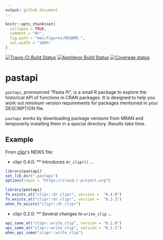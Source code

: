 ```yaml
---
output: github_document
---
```


<!-- README.md is generated from README.Rmd. Please edit that file -->

```r
knitr::opts_chunk$set(
  collapse = TRUE,
  comment = "#>",
  fig.path = "man/figures/README-",
  out.width = "100%"
)
```


[![Travis-CI Build Status](https://travis-ci.org/hughjonesd/pastapi.svg?branch=master)](https://travis-ci.org/hughjonesd/pastapi)
[![AppVeyor Build Status](https://ci.appveyor.com/api/projects/status/github/hughjonesd/pastapi?branch=master&svg=true)](https://ci.appveyor.com/project/hughjonesd/pastapi)
[![Coverage status](https://codecov.io/gh/hughjonesd/pastapi/branch/master/graph/badge.svg)](https://codecov.io/github/hughjonesd/pastapi?branch=master)

# pastapi

`pastapi`, pronounced "Pasta Pi", is a small R package to explore the historical API of functions in CRAN packages.
It is designed to help you work out minimum version requirements for packages mentioned in your DESCRIPTION file.

`pastapi` works by downloading package versions from MRAN and temporarily installing them in a special directory. Results take time.

## Example

From [clipr](https://github.com/mdlincoln/clipr/)'s NEWS file:

* clipr 0.4.0:
** Introduces `dr_clipr()` ...

```r
library(pastapi)
set_lib_dir(".pastapi")
options(repos = "https://cloud.r-project.org")
```

```r
library(pastapi)
fn_exists_at("clipr::dr_clipr", version =  "0.4.0")
fn_exists_at("clipr::dr_clipr", version =  "0.3.3")
when_fn_exists("clipr::dr_clipr")
```

* clipr 0.2.0:
** Several changes to `write_clip` ...

```r

api_same_at("clipr::write_clip", version = "0.2.0")
api_same_at("clipr::write_clip", version = "0.1.1")
when_api_same("clipr::write_clip")
```
